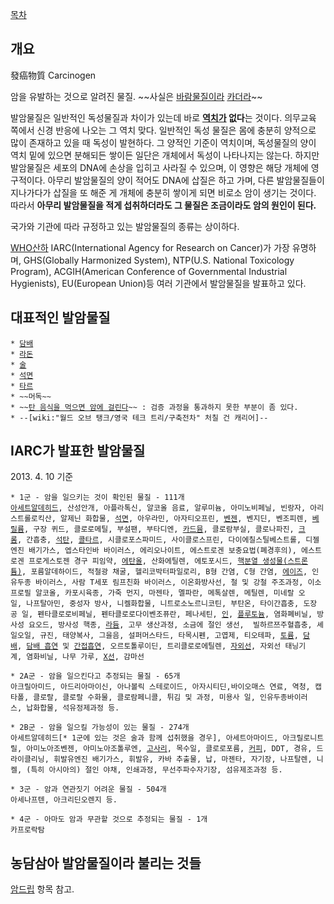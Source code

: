 [[목차]]
== 개요 ==
發癌物質
Carcinogen

암을 유발하는 것으로 알려진 물질. ~~사실은 [[바람]]물질이라 [[카더라]]~~

발암물질은 일반적인 독성물질과 차이가 있는데 바로 '''[[역치]]가 없다'''는 것이다. 의무교육 쪽에서 신경 반응에 나오는 그 역치 맞다. 일반적인 독성 물질은 몸에 충분히 양적으로 많이 존재하고 있을 때 독성이 발현하다. 그 양적인 기준이 역치이며, 독성물질의 양이 역치 밑에 있으면 분해되든 쌓이든 일단은 개체에서 독성이 나타나지는 않는다. 하지만 발암물질은 세포의 DNA에 손상을 입히고 사라질 수 있으며, 이 영향은 해당 개체에 영구적이다. 아무리 발암물질의 양이 적어도 DNA에 삽질은 하고 가며, 다른 발암물질들이 지나가다가 삽질을 또 해준 게 개체에 충분히 쌓이게 되면 비로소 암이 생기는 것이다. 따라서 '''아무리 발암물질을 적게 섭취하더라도 그 물질은 조금이라도 암의 원인이 된다.'''

국가와 기관에 따라 규정하고 있는 발암물질의 종류는 상이하다.  

[[WHO]]산하 IARC(International Agency for Research on Cancer)가 가장 유명하며, GHS(Globally Harmonized System), NTP(U.S. National Toxicology Program), ACGIH(American Conference of Governmental Industrial Hygienists), EU(European Union)등 여러 기관에서 발암물질을 발표하고 있다.

== 대표적인 발암물질 ==
 * [[담배]]
 * [[라돈]]
 * [[술]]
 * [[석면]]
 * [[타르]]
 * ~~머독~~
 * ~~[[탄 음식을 먹으면 암에 걸린다]]~~ : 검증 과정을 통과하지 못한 부분이 좀 있다.
 * --[wiki:"월드 오브 탱크/영국 테크 트리/구축전차" 처칠 건 캐리어]--
== IARC가 발표한 발암물질 ==
2013. 4. 10 기준
 * 1군 - 암을 일으키는 것이 확인된 물질 - 111개
 [[아세트알데히드]], 산성안개, 아플라톡신, 알코올 음료, 알루미늄, 아미노비페닐, 빈랑자, 아리스트롤로킥산, 알제닌 화합물, [[석면]], 아우라민, 아자티오프린, [[벤젠]], 벤지딘, 벤조피렌, [[베릴륨]], 구장 퀴드, 클로로메틸, 부설팬, 부타디엔, [[카드뮴]], 클로람부실, 클로나파진, [[크롬]], 간흡충, [[석탄]], [[타르|콜타르]], 시클로포스파미드, 사이클로스프린, 다이에칠스틸베스트롤, 디젤엔진 배기가스, 엡스타인바 바이러스, 에리오나이트, 에스트로겐 보충요법(폐경후의), 에스트로겐 프로게스토젠 경구 피임약, [[에탄올]], 산화에틸렌, 에토포시드, [[스트론튬|핵분열 생성물(스트론튬)]], 포름알데하이드, 적철광 채굴, 헬리코박터파일로리, B형 간염, C형 간염, [[에이즈]], 인유두종 바이러스, 사람 T세포 림프친화 바이러스, 이온화방사선, 철 및 강철 주조과정, 이소프로필 알코올, 카포시육종, 가죽 먼지, 마젠타, 멜파란, 메톡살렌, 메틸렌, 미네랄 오일, 나프탈아민, 중성자 방사, 니켈화합물, 니트로소노르니코틴, 부탄온, 타이간흡충, 도장공 일, 펜타클로로비페닐, 펜타클로로다이벤조퓨란, 페나세틴, [[인]], [[플루토늄]], 염화폐비닐, 방사성 요오드, 방사성 핵종, [[라듐]], 고무 생산과정, 소금에 절인 생선,  빌하르쯔주혈흡충, 셰일오일, 규진, 태양복사, 그을음, 설퍼머스타드, 타목시펜, 고엽제, 티오테파, [[토륨]], [[담배]], [[담배/해악#s1|담배 흡연]] 및 [[담배/해악#s2|간접흡연]], 오르토톨루이딘, 트리클로로에틸렌, [[자외선]], 자외선 태닝기계, 염화비닐, 나무 가루, [[X선]], 감마선

 * 2A군 - 암을 일으킨다고 추정되는 물질 - 65개
 아크릴아미드, 아드리아마이신, 아나볼릭 스테로이드, 아자시티딘,바이오매스 연료, 역청, 캡타폴, 클로랄, 클로랄 수화물, 클로람페니콜, 튀김 및 과정, 미용사 일, 인유두종바이러스, 납화합물, 석유정제과정 등.

 * 2B군 - 암을 일으킬 가능성이 있는 물질 - 274개
 아세트알데히드[* 1군에 있는 것은 술과 함께 섭취했을 경우], 아세트아마이드, 아크릴로니트릴, 아미노아조벤젠, 아미노아조톨루엔, [[고사리]], 목수일, 클로로포름, [[커피]], DDT, 경유, 드라이클리닝, 휘발유엔진 배기가스, 휘발유, 카바 추출물, 납, 마젠타, 자기장, 나프탈렌, 니켈, (특히 아시아의) 절인 야채, 인쇄과정, 무선주파수자기장, 섬유제조과정 등.

 * 3군 - 암과 연관짓기 어려운 물질 - 504개
 아세나프텐, 아크리딘오렌지 등.

 * 4군 - 아마도 암과 무관할 것으로 추정되는 물질 - 1개
 카프로락탐

== 농담삼아 발암물질이라 불리는 것들 ==
[[암드립]] 항목 참고.
